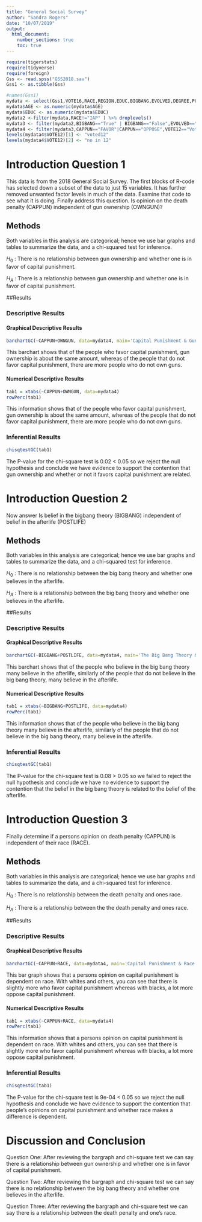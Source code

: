 ---
title: "General Social Survey"
author: "Sandra Rogers"
date: "10/07/2019"
output: 
  html_document:
    number_sections: true
    toc: true
---


```{r include=FALSE,echo=FALSE}
require(tigerstats)
require(tidyverse)
require(foreign)
Gss <- read.spss("GSS2018.sav")
Gss1 <- as.tibble(Gss)
```

```{r include=FALSE,echo=FALSE}
#names(Gss1)
mydata <- select(Gss1,VOTE16,RACE,REGION,EDUC,BIGBANG,EVOLVED,DEGREE,POSTLIFE,AGE,OWNGUN,CAPPUN,COURTS,POLVIEWS,VOTE12,GOD)
mydata$AGE <- as.numeric(mydata$AGE)
mydata$EDUC <- as.numeric(mydata$EDUC)
mydata2 <-filter(mydata,RACE!="IAP" ) %>% droplevels()
mydata3 <- filter(mydata2,BIGBANG=="True" | BIGBANG=="False",EVOLVED=="True"|EVOLVED=="False",POSTLIFE=="YES"|POSTLIFE=="NO",OWNGUN=="YES"|OWNGUN=="NO",COURTS=="TOO HARSH"|COURTS=="NOT HARSH ENOUGH"|COURTS=="ABOUT RIGHT") %>% droplevels()
mydata4 <- filter(mydata3,CAPPUN=="FAVOR"|CAPPUN=="OPPOSE",VOTE12=="Voted"|VOTE12=="Did not vote",VOTE16=="Voted"|VOTE16=="Did not vote") %>% droplevels()
levels(mydata4$VOTE12)[1] <- "voted12"
levels(mydata4$VOTE12)[2] <- "no in 12"

```



# Introduction Question 1

<!--In this section you explain what you are trying to show.  Where did the data come from?  What is the research or other question you are trying to answer?!-->

This data is from the 2018 General Social Survey. The first blocks of R-code has selected down a subset of the data to just 15 variables. It has further removed unwanted factor levels in much of the data. Examine that code to see what it is doing. Finally address this question.  Is opinion on the death penalty (CAPPUN) independent of gun ownership (OWNGUN)?


## Methods

<!--Decide on your methods:  use "variable analysis" or other appropriate descriptors.  Make sure to choose at least one graphical method and at least one numerical method.!-->

Both variables in this analysis are categorical; hence we use bar graphs and tables to summarize the data, and a chi-squared test for inference.

$H_0$ : There is no relationship between gun ownership and whether one is in favor of capital punishment.

$H_A$ : There is a relationship between gun ownership and whether one is in favor of capital punishment.

##Results

<!--Divide this section into two sub-sections:  One for your descriptive  results and one for your inferential results.!-->

### Descriptive Results

#### Graphical Descriptive Results

<!--Graphical results here.  Make sure to show your code.  Provide appropriate labels for axes, giving units if possible, and provide a good title for the graph, too.  Use the graphical results to describe the patterns if any that exist in the data as focused toward the research question!-->

```{r}
barchartGC(~CAPPUN+OWNGUN, data=mydata4, main='Capital Punishment & Gun Ownership' , type='percent', xlab='Capital Punishment')

```

This barchart shows that of the people who favor capital punishment, gun ownership is about the same amount, whereas of the people that do not favor capital punishment, there are more people who do not own guns.



#### Numerical Descriptive Results

<!--Numerical results go here. Use the numerical results to describe the patterns if any that exist in the data as focused toward the research question!-->

```{r}
tab1 = xtabs(~CAPPUN+OWNGUN, data=mydata4)
rowPerc(tab1)
```
This information shows that of the people who favor capital punishment, gun ownership is about the same amount, whereas of the people that do not favor capital punishment, there are more people who do not own guns.


### Inferential Results

<!--State hypothesis clearly.  Make sure your discussion of the inferential test covers all the aspects that the test output produces, such as test statistic, p-value etc.  Make a decision about the null hypothesis, explain the assumptions on which the selected test/procedure was based, and why the chosen procedure satisfys the assumptions and is appropriate to answer the research question!-->


```{r}
chisqtestGC(tab1)
```


The P-value for the chi-square test is 0.02 < 0.05 so we reject the null hypothesis and conclude we have evidence to support the contention that gun ownership and whether or not it favors capital punishment are related.

# Introduction Question 2

<!--In this section you explain what you are trying to show.  Where did the data come from?  What is the research or other question you are trying to answer?!-->

Now answer Is belief in the bigbang theory (BIGBANG) independent of belief in the afterlife (POSTLIFE)

## Methods

<!--Decide on your methods:  use "variable analysis" or other appropriate descriptors.  Make sure to choose at least one graphical method and at least one numerical method.!-->

Both variables in this analysis are categorical; hence we use bar graphs and tables to summarize the data, and a chi-squared test for inference.

$H_0$ : There is no relationship between the big bang theory and whether one believes in the afterlife.

$H_A$ : There is a relationship between the big bang theory and whether one believes in the afterlife.

##Results

<!--Divide this section into two sub-sections:  One for your descriptive  results and one for your inferential results.!-->

### Descriptive Results
#### Graphical Descriptive Results

<!--Graphical results here.  Make sure to show your code.  Provide appropriate labels for axes, giving units if possible, and provide a good title for the graph, too.  Use the graphical results to describe the patterns if any that exist in the data as focused toward the research question!-->

```{r}
barchartGC(~BIGBANG+POSTLIFE, data=mydata4, main='The Big Bang Theory & The Afterlife', type='percent', xlab='Big bang theory')
```

This barchart shows that of the people who believe in the big bang theory many believe in the afterlife, similarly of the people that do not believe in the big bang theory, many believe in the afterlife.

#### Numerical Descriptive Results

<!--Numerical results go here. Use the numerical results to describe the patterns if any that exist in the data as focused toward the research question!-->

```{r}
tab1 = xtabs(~BIGBANG+POSTLIFE, data=mydata4)
rowPerc(tab1)
```

This information shows that of the people who believe in the big bang theory many believe in the afterlife, similarly of the people that do not believe in the big bang theory, many believe in the afterlife.

### Inferential Results

<!--State hypothesis clearly.  Make sure your discussion of the inferential test covers all the aspects that the test output produces, such as test statistic, p-value etc.  Make a decision about the null hypothesis, explain the assumptions on which the selected test/procedure was based, and why the chosen procedure satisfys the assumptions and is appropriate to answer the research question!-->

```{r}
chisqtestGC(tab1)
```
The P-value for the chi-square test is 0.08 > 0.05 so we failed to reject the null hypothesis and conclude we have no evidence to support the contention that the belief in the big bang theory is related to the belief of the afterlife.


# Introduction Question 3

<!--In this section you explain what you are trying to show.  Where did the data come from?  What is the research or other question you are trying to answer?!-->

Finally determine if a persons opinion on death penalty (CAPPUN) is independent of their race (RACE).

## Methods

<!--Decide on your methods:  use "variable analysis" or other appropriate descriptors.  Make sure to choose at least one graphical method and at least one numerical method.!-->

Both variables in this analysis are categorical; hence we use bar graphs and tables to summarize the data, and a chi-squared test for inference.

$H_0$ : There is no relationship between the death penalty and ones race.

$H_A$ : There is a relationship between the the death penalty and ones race.

##Results

<!--Divide this section into two sub-sections:  One for your descriptive  results and one for your inferential results.!-->

### Descriptive Results

#### Graphical Descriptive Results

<!--Graphical results here.  Make sure to show your code.  Provide appropriate labels for axes, giving units if possible, and provide a good title for the graph, too.  Use the graphical results to describe the patterns if any that exist in the data as focused toward the research question!-->

```{r}
barchartGC(~CAPPUN+RACE, data=mydata4, main='Capital Punishment & Race', type='percent', xlab='Cappun')
```
This bar graph shows that a persons opinion on capital punishment is dependent on race. With whites and others, you can see that there is slightly more who favor capital punishment whereas with blacks, a lot more oppose capital punishment.

#### Numerical Descriptive Results

<!--Numerical results go here. Use the numerical results to describe the patterns if any that exist in the data as focused toward the research question!-->

```{r}
tab1 = xtabs(~CAPPUN+RACE, data=mydata4)
rowPerc(tab1)
```
This information shows that a persons opinion on capital punishment is dependent on race. With whites and others, you can see that there is slightly more who favor capital punishment whereas with blacks, a lot more oppose capital punishment.

### Inferential Results

<!--State hypothesis clearly.  Make sure your discussion of the inferential test covers all the aspects that the test output produces, such as test statistic, p-value etc.  Make a decision about the null hypothesis, explain the assumptions on which the selected test/procedure was based, and why the chosen procedure satisfys the assumptions and is appropriate to answer the research question!-->

```{r}
chisqtestGC(tab1)
```
The P-value for the chi-square test is 9e-04 < 0.05 so we reject the null hypothesis and conclude we have evidence to support the contention that people's opinions on capital punishment and whether race makes a difference is dependent.

# Discussion and Conclusion

<!--Discussion and conclusion here.  If you found a relationship be sure to consider whether the relationship occurs because one of the variavbles causes the other, or whether they perhasps are related for some other reason.  Watch the chapter 6 videos from the GeorgeTown videos collection.!-->

Question One: After reviewing the bargraph and chi-square test we can say there is a relationship between gun ownership and whether one is in favor of capital punishment.

Question Two: After reviewing the bargraph and chi-square test we can say there is no relationship between the big bang theory and whether one believes in the afterlife.

Question Three: After reviewing the bargraph and chi-square test we can say there is a relationship between the death penalty and one’s race. 


